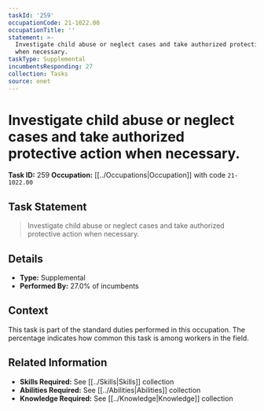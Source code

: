 ```yaml
---
taskId: '259'
occupationCode: 21-1022.00
occupationTitle: ''
statement: >-
  Investigate child abuse or neglect cases and take authorized protective action
  when necessary.
taskType: Supplemental
incumbentsResponding: 27
collection: Tasks
source: onet
---
```

# Investigate child abuse or neglect cases and take authorized protective action when necessary.

**Task ID:** 259
**Occupation:** [[../Occupations|Occupation]] with code `21-1022.00`

## Task Statement

> Investigate child abuse or neglect cases and take authorized protective action when necessary.

## Details

- **Type:** Supplemental
- **Performed By:** 27.0% of incumbents

## Context

This task is part of the standard duties performed in this occupation. The percentage indicates how common this task is among workers in the field.

## Related Information

- **Skills Required:** See [[../Skills|Skills]] collection
- **Abilities Required:** See [[../Abilities|Abilities]] collection
- **Knowledge Required:** See [[../Knowledge|Knowledge]] collection
